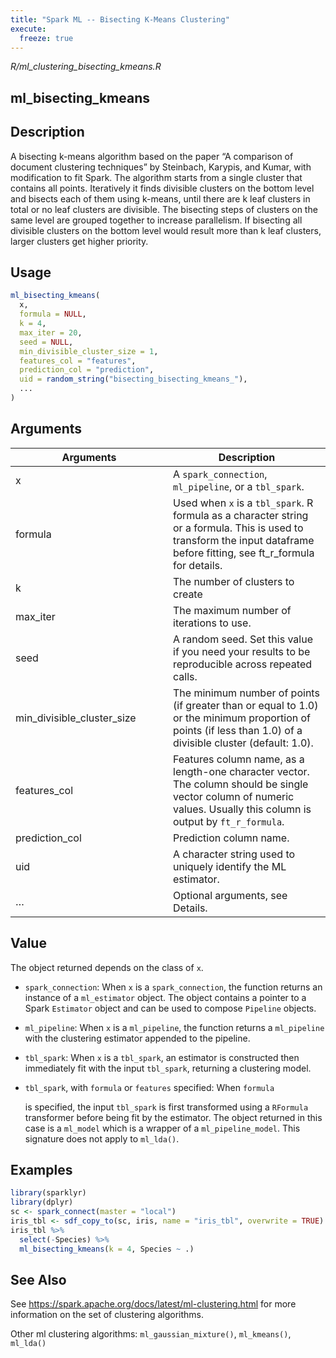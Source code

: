 ```yaml
---
title: "Spark ML -- Bisecting K-Means Clustering"
execute:
  freeze: true
---
```


*R/ml_clustering_bisecting_kmeans.R*

## ml_bisecting_kmeans

## Description
A bisecting k-means algorithm based on the paper "A comparison of document clustering techniques" by Steinbach, Karypis, and Kumar, with modification to fit Spark. The algorithm starts from a single cluster that contains all points. Iteratively it finds divisible clusters on the bottom level and bisects each of them using k-means, until there are k leaf clusters in total or no leaf clusters are divisible. The bisecting steps of clusters on the same level are grouped together to increase parallelism. If bisecting all divisible clusters on the bottom level would result more than k leaf clusters, larger clusters get higher priority. 


## Usage
```r
ml_bisecting_kmeans( 
  x, 
  formula = NULL, 
  k = 4, 
  max_iter = 20, 
  seed = NULL, 
  min_divisible_cluster_size = 1, 
  features_col = "features", 
  prediction_col = "prediction", 
  uid = random_string("bisecting_bisecting_kmeans_"), 
  ... 
) 
```

## Arguments
|Arguments|Description|
|---|---|
| x | A `spark_connection`, `ml_pipeline`, or a `tbl_spark`. |
| formula | Used when `x` is a `tbl_spark`. R formula as a character string or a formula. This is used to transform the input dataframe before fitting, see ft_r_formula for details. |
| k | The number of clusters to create |
| max_iter | The maximum number of iterations to use. |
| seed | A random seed. Set this value if you need your results to be reproducible across repeated calls. |
| min_divisible_cluster_size | The minimum number of points (if greater than or equal to 1.0) or the minimum proportion of points (if less than 1.0) of a divisible cluster (default: 1.0). |
| features_col | Features column name, as a length-one character vector. The column should be single vector column of numeric values. Usually this column is output by `ft_r_formula`. |
| prediction_col | Prediction column name. |
| uid | A character string used to uniquely identify the ML estimator. |
| ... | Optional arguments, see Details. |



## Value

The object returned depends on the class of `x`. 

  

- `spark_connection`: When `x` is a `spark_connection`, the function returns an instance of a `ml_estimator` object. The object contains a pointer to   a Spark `Estimator` object and can be used to compose   `Pipeline` objects. 

  

- `ml_pipeline`: When `x` is a `ml_pipeline`, the function returns a `ml_pipeline` with   the clustering estimator appended to the pipeline. 

  

- `tbl_spark`: When `x` is a `tbl_spark`, an estimator is constructed then   immediately fit with the input `tbl_spark`, returning a clustering model. 

  

- `tbl_spark`, with `formula` or `features` specified: When `formula`

    is specified, the input `tbl_spark` is first transformed using a     `RFormula` transformer before being fit by     the estimator. The object returned in this case is a `ml_model` which is a     wrapper of a `ml_pipeline_model`. This signature does not apply to `ml_lda()`. 


## Examples
```r
library(sparklyr)
library(dplyr) 
sc <- spark_connect(master = "local") 
iris_tbl <- sdf_copy_to(sc, iris, name = "iris_tbl", overwrite = TRUE) 
iris_tbl %>% 
  select(-Species) %>% 
  ml_bisecting_kmeans(k = 4, Species ~ .) 
```

## See Also

See [https://spark.apache.org/docs/latest/ml-clustering.html](https://spark.apache.org/docs/latest/ml-clustering.html) for   more information on the set of clustering algorithms. 

Other ml clustering algorithms:  `ml_gaussian_mixture()`, `ml_kmeans()`, `ml_lda()`

